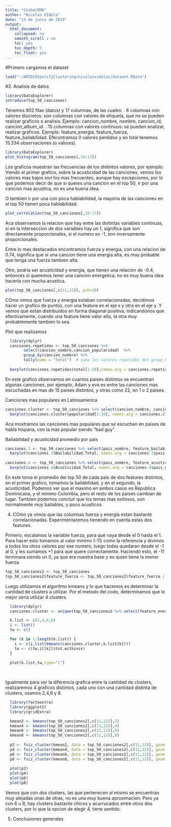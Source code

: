 ```yaml
---
title: "GlobalRMD"
author: "Nicolas VIdela"
date: "13 de junio de 2019"
output:
  html_document:
    collapsed: no
    smooth_scroll : no
    toc: yes
    toc_depth: 5
    toc_float: yes
---
```


#Primero cargamos el dataset
```r
load("~/AM2019SpotifyClustering/nicolasvidelac/dataset.RData")
```


#3. Analisis de datos
```r
library(DataExplorer)
introduce(top_50_canciones)
```
  Tenemos 902 filas (datos) y 17 columnas, de las cuales:
  . 6 columnas con valores discretos: son columnas con valores de etiqueta, que no se pueden realizar graficos o analisis. Ejemplo: cancion_nombre, nombre, cancion_id, cancion_album_id.
  . 15 columnas con valores continuos: se pueden analizar, realizar graficos. Ejemplo: feature_energia, feature_fuerza, feature_bailabilidad.
  ENcontramos 0 valores perdidos y en total tenemos 15.334 observaciones (o valores).
  
```r
library(DataExplorer)
plot_histogram(top_50_canciones[,10:17])
```
Los graficos muestran las frecuencias de los distintos valores, por ejemplo:
Viendo el primer grafico, sobre la acusticidad de las canciones, vemos los valores mas bajos son los mas frecuentes, aunque hay excepciones, por lo que podemos decir de que si queres una cancion en el top 50, ir por una cancion mas acustica, no es una buena idea.

O tambien ir por una con poca hablabilidad, la mayoria de las canciones en el top 50 tienen poca hablabilidad.

```r
plot_correlation(top_50_canciones[,10:17])
```
Aca observamos la relacion que hay entre las distintas variables continuas, si en la interseccion de dos variables hay un 1, significa que son directamente proporcionales, si el numero es -1, son inversamente proporcionales.

Entre lo mas destacados encontramos fuerza y energia, con una relacion de 0.74, significa que si una cancion tiene una energia alta, es muy probable que tenga una fuerza tambien alta.

Otro, podria ser acusticidad y energia, que tienen una relacion de -0.4, entonces si queremos tener una cancion energetica, no es muy buena idea hacerla con mucha acustica.


```r
plot(top_50_canciones[,c(11,12)], pch=19)
```
COmo vimos que fuerza y energia estaban correlacionadas, decidimos hacer un grafico de puntos, con una feature en el eje x y otra en el eje y. Y vemos que estan distribuidos en forma diagonal positiva, indicandonos que efectivamente, cuando una feature tiene valor alto, la otra muy probablemente tambien lo sea. 

Plot que realizamos
```r

  library(dplyr)
  canciones.repetidas <- top_50_canciones %>%  
        select(cancion_nombre,cancion_popularidad)  %>% 
        group_by(cancion_nombre) %>%   
        tally(name = "total")  # suma los valores repetidos del group_by() 
  
  barplot(canciones.repetidas$total[1:10],names.arg = canciones.repetidas$cancion_nombre[1:10],las = 2, ylim = c(0,20), main = "Canciones repetidas entre paises")

```
En este grafico observamos en cuantos paises distintos se encuentran algunas canciones, por ejemplo, Adam y eva es entre las canciones mas escuchadas en mas de 15 paises distintos, y otras como 22, en 1 o 2 paises.


Canciones mas populares en Latinoamerica
```r
canciones.cluster <- top_50_canciones %>% select(cancion_nombre, cancion_popularidad) %>% group_by(cancion_nombre) %>% summarise(popularidad = mean(cancion_popularidad, na.rm = TRUE)) %>% arrange(desc(popularidad))
  barplot(canciones.cluster$popularidad[1:10], names.arg = canciones.cluster$cancion_nombre[1:10], las = 2, ylim = c(0,100), main = "Canciones mas populares")

```
Aca mostramos las canciones mas populares que se escuchan en paises de habla hispana, con la mas popular siendo "bad guy".

Bailabilidad y acusticidad promedio por pais
```r
canciones.3 <- top_50_canciones %>% select(pais_nombre, feature_bailabilidad) %>% group_by(pais_nombre) %>% summarise(Bailabilidad.Total = mean(feature_bailabilidad, na.rm = TRUE)) %>% arrange(desc(Bailabilidad.Total))
  barplot(canciones.3$Bailabilidad.Total, names.arg = canciones.3$pais_nombre, las = 2, ylim = c(0,0.8), main = "Bailabilidad promedio por pais")  
  
canciones.4 <- top_50_canciones %>% select(pais_nombre, feature_acusticidad) %>% group_by(pais_nombre) %>% summarise(Acusticidad.Total = mean(feature_acusticidad, na.rm = TRUE)) %>% arrange(desc(Acusticidad.Total))
  barplot(canciones.4$Acusticidad.Total, names.arg = canciones.4$pais_nombre, las = 2, ylim = c(0,0.8), main = "Acusticidad promedio por pais") 

```
En este toma el promedio del top 50 de cada pais de dos features distintos, en el primer grafico, tomamos la bailabilidad, y en el segundo, la acusticidad.
Podemos ver que el maximo en ambos casos es Republica Dominicana, y el minimo Colombia, pero el resto de los paises cambian de lugar.
Tambien podemos concluir que los temas mas exitosos, son normalmente muy bailables, y poco acusticos.


4. COmo ya vimos que las columnas fuerza y energia estan bastante correlacionadas. Experimentaremos  tienendo en cuenta estas dos features.

Primero, escalamos la variable fuerza, para que vaya desde el 0 hasta el 1. Para hacer esto tomamos al valor minimo (-11) como la referencia y divimos a todos los otros valores por ese numero, luego todas quedaran desde el -1 al 0, y les sumamos +1 para que quere correctamente.
Haciendo esto, el -11 terminara siendo un 0, ya que era nuestra base y es quien tiene la menor fuerza.

```r
top_50_canciones2 <- top_50_canciones
top_50_canciones2$feature_fuerza <- top_50_canciones2$feature_fuerza / max(abs(top_50_canciones2$feature_fuerza)) + 1
```

Luego utilizamos el algoritmo kmeans y lo que hacemos es determinar la cantidad de clusters a utilizar. Por el metodo del codo, determinamos que lo mejor seria utilizar 4 clusters.

```r
  library(dplyr)
  canciones.cluster <- unique(top_50_canciones2 %>% select(feature_energia, feature_fuerza) )

  k.list <- c(2,4,6,8)
  i <- list()
  tw <- c()

  for (k in 1:length(k.list)) {
    i <- c(i,list(kmeans(canciones.cluster,k.list[k])))
    tw <- c(tw,i[[k]]$tot.withinss)
  }
  
  plot(k.list,tw,type="l")
  
  
```

Igualmente para ver la diferencia grafica entre la cantidad de clusters, realizaremos 4 graficos distintos, cada uno con una cantidad distinta de clusters, usamos 2,4,6 y 8. 

```r
  library(factoextra)
  library(ggplot2)
  library(gridExtra)

  kmean2 <- kmeans(top_50_canciones2[,c(11,12)],2)
  kmean4 <- kmeans(top_50_canciones2[,c(11,12)],4)
  kmean6 <- kmeans(top_50_canciones2[,c(11,12)],6)
  kmean8 <- kmeans(top_50_canciones2[,c(11,12)],8)
  
  p2 <- fviz_cluster(kmean2, data = top_50_canciones2[,c(11,12)], geom = "point" ) + ggtitle("k = 2")
  p4 <- fviz_cluster(kmean4, data = top_50_canciones2[,c(11,12)], geom = "point" ) + ggtitle("k = 4")
  p6 <- fviz_cluster(kmean6, data = top_50_canciones2[,c(11,12)], geom = "point" ) + ggtitle("k = 6")
  p8 <- fviz_cluster(kmean8, data = top_50_canciones2[,c(11,12)], geom = "point" ) + ggtitle("k = 8")
  
  plot(p2)
  plot(p4)
  plot(p6)
  plot(p8)

```

Vemos que con dos clusters, las que pertenecen al mismo se encuentran muy alejadas unas de otras, no es una muy buena aproximacion. Pero ya con 6 u 8, hay clusters bastante chicos y acurrucados entre otros dos clusters, por lo que la opcion de elegir 4, tiene sentido.  



5. Conclusiones generales
  
  